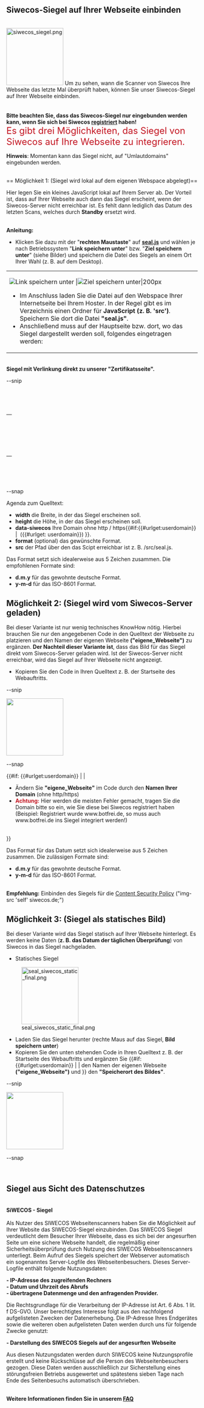== Siwecos-Siegel auf Ihrer Webseite einbinden ==
<br />
[[File:siwecos_siegel.png|left|150px]] Um zu sehen, wann die Scanner von Siwecos Ihre Webseite das letzte Mal überprüft haben, können Sie unser Siwecos-Siegel auf Ihrer Webseite einbinden.
<br />
<br />
<br />
'''Bitte beachten Sie, dass das Siwecos-Siegel nur eingebunden werden kann, wenn Sie sich bei Siwecos [https://siwecos.de/app/#/register registriert] haben!'''
<br />
<span style="color:#c31622"><font size="5">
Es gibt drei Möglichkeiten, das Siegel von Siwecos auf Ihre Webseite zu integrieren.
</font><span>
<br />
<p>
'''Hinweis''': Momentan kann das Siegel nicht, auf "Umlautdomains" eingebunden werden.
</p>
<br />
== Möglichkeit 1: (Siegel wird lokal auf dem eigenen Webspace abgelegt)==

Hier legen Sie ein kleines JavaScript lokal auf Ihrem Server ab. Der Vorteil ist, dass auf Ihrer Webseite auch dann das Siegel erscheint, wenn der Siwecos-Server nicht erreichbar ist. Es fehlt dann lediglich das Datum des letzten Scans, welches durch '''Standby''' ersetzt wird.

<br />
'''Anleitung:'''
* Klicken Sie dazu mit der "'''rechten Maustaste'''" auf '''[https://siwecos.de/plugins/content/sealoftrust/seal.js seal.js]''' und wählen je nach Betriebssystem "'''Link speichern unter'''" bzw. "'''Ziel speichern unter'''" (siehe Bilder) und speichern die Datei des Siegels an einem Ort Ihrer Wahl (z. B. auf dem Desktop).<br />

{|
|-
|[[File:kontextmenue_speichern.png|Link speichern unter]] |[[File:kontext_menue_speichern2.png|Ziel speichern unter|200px]]<br />

* Im Anschluss laden Sie die Datei auf den Webspace Ihrer Internetseite bei Ihrem Hoster. In der Regel gibt es im Verzeichnis einen Ordner für '''JavaScript (z. B. 'src')'''. Speichern Sie dort die Datei '''"seal.js"'''.<br />
* Anschließend muss auf der Hauptseite bzw. dort, wo das Siegel dargestellt werden soll, folgendes eingetragen werden:
|}
<br />

'''Siegel mit Verlinkung direkt zu unserer "Zertifikatsseite".'''

--snip

<code>
<a href="https&#58;//siwecos.de/scanned-by-siwecos/?data-siwecos={{#urlget:userdomain|eigene_Webseite}}">

&nbsp;&nbsp;<svg width="150" height="58" id="siwecos-seal" data-format="d.m.y"/>

&nbsp;&nbsp;<script src="Pfad zum seal.js"></script>

</a>
</code>

--snap


Agenda zum Quelltext:

*'''width''' die Breite, in der das Siegel erscheinen soll.
*'''height''' die Höhe, in der das Siegel erscheinen soll.
*'''data-siwecos''' Ihre Domain ohne http / https{{#if:{{#urlget:userdomain}} | &nbsp;({{#urlget: userdomain}}) }}.
*'''format''' (optional) das gewünschte Format.
*'''src''' der Pfad über den das Scipt erreichbar ist z. B. /src/seal.js.

Das Format setzt sich idealerweise aus 5 Zeichen zusammen. Die empfohlenen Formate sind:

*'''d.m.y''' für das gewohnte deutsche Format.
*'''y-m-d''' für das ISO-8601 Format.

== Möglichkeit 2: (Siegel wird vom Siwecos-Server geladen) ==

Bei dieser Variante ist nur wenig technisches KnowHow nötig. Hierbei brauchen Sie nur den angegebenen Code in den Quelltext der Webseite zu platzieren und den Namen der eigenen Webseite '''("eigene_Webseite")''' zu ergänzen. '''Der Nachteil dieser Variante ist''', dass das Bild für das Siegel direkt vom Siwecos-Server geladen wird. Ist der Siwecos-Server nicht erreichbar, wird das Siegel auf Ihrer Webseite nicht angezeigt.


* Kopieren Sie den Code in Ihren Quelltext z. B. der Startseite des Webauftritts.

--snip

<code>
<a href="https&#58;//siwecos.de/scanned-by-siwecos/?data-siwecos={{#urlget:userdomain|eigene_Webseite}}"><img width="150" src="http&#58;//siegel.siwecos.de/{{#urlget:userdomain|eigene_Webseite}}/d.m.y.svg"></a>
</code>

--snap

{{#if: {{#urlget:userdomain}} | |
* Ändern Sie '''"eigene_Webseite"''' im Code durch den '''Namen Ihrer Domain''' (ohne http/https)
* '''<span style="color:#c31622">Achtung:</span>''' Hier werden die meisten Fehler gemacht, tragen Sie die Domain bitte so ein, wie Sie diese bei Siwecos registriert haben (Beispiel: Registriert wurde www.botfrei.de, so muss auch www.botfrei.de ins Siegel integriert werden!)
<br />
}}

Das Format für das Datum setzt sich idealerweise aus 5 Zeichen zusammen. Die zulässigen Formate sind:

*'''d.m.y''' für das gewohnte deutsche Format.
*'''y-m-d''' für das ISO-8601 Format.
<br />
'''Empfehlung:''' Einbinden des Siegels für die [[Content-Security-Policy-Schwachstelle/DE|Content Security Policy]] ("img-src 'self' siwecos.de;")





== Möglichkeit 3: (Siegel als statisches Bild) ==

Bei dieser Variante wird das Siegel statisch auf Ihrer Webseite hinterlegt. Es werden keine Daten ('''z. B. das Datum der täglichen Überprüfung''') von Siwecos in das Siegel nachgeladen.


* Statisches Siegel
[[File:seal_siwecos_static_final.png|150px]]

* Laden Sie das Siegel herunter (rechte Maus auf das Siegel, '''Bild speichern unter''')
* Kopieren Sie den unten stehenden Code in Ihren Quelltext z. B. der Startseite des Webauftritts und ergänzen Sie {{#if: {{#urlget:userdomain}} | | den Namen der eigenen Webseite '''("eigene_Webseite")''' und }} den '''"Speicherort des Bildes"'''.


--snip

<code>
<a href="https&#58;//siwecos.de/scanned-by-siwecos/?data-siwecos={{#urlget:userdomain|eigene_Webseite}}"><img width="150" src="Speicherort des Bildes/seal_siwecos_static_final.png"></a>
</code>

--snap

<br />

== Siegel aus Sicht des Datenschutzes ==
<br />
'''SiWECOS - Siegel'''
<br /><br />
Als Nutzer des SIWECOS Webseitenscanners haben Sie die Möglichkeit auf Ihrer Website das SIWECOS-Siegel einzubinden. Das SIWECOS Siegel verdeutlicht dem Besucher Ihrer Webseite, dass es sich bei der angesurften Seite um eine sichere Webseite handelt, die regelmäßig einer Sicherheitsüberprüfung durch Nutzung des SIWECOS Webseitenscanners unterliegt. Beim Aufruf des Siegels speichert der Webserver automatisch ein sogenanntes Server-Logfile des Webseitenbesuchers. Dieses Server-Logfile enthält folgende Nutzungsdaten:

'''-	IP-Adresse des zugreifenden Rechners<br />'''
'''-	Datum und Uhrzeit des Abrufs<br />'''
'''-	übertragene Datenmenge und den anfragenden Provider.<br />'''

Die Rechtsgrundlage für die Verarbeitung der IP-Adresse ist Art. 6 Abs. 1 lit. f DS-GVO. Unser berechtigtes Interesse folgt aus den nachfolgend aufgelisteten Zwecken der Datenerhebung.
Die IP-Adresse Ihres Endgerätes sowie die weiteren oben aufgelisteten Daten werden durch uns für folgende Zwecke genutzt:

'''-	Darstellung des SIWECOS Siegels auf der angesurften Webseite<br />'''

Aus diesen Nutzungsdaten werden durch SIWECOS keine Nutzungsprofile erstellt und keine Rückschlüsse auf die Person des Webseitenbesuchers gezogen. Diese Daten werden ausschließlich zur Sicherstellung eines störungsfreien Betriebs ausgewertet und spätestens sieben Tage nach Ende des Seitenbesuchs automatisch überschrieben.

<br />
'''Weitere Informationen finden Sie in unserem [[Fragen_und_Antworten/DE | FAQ]]'''

